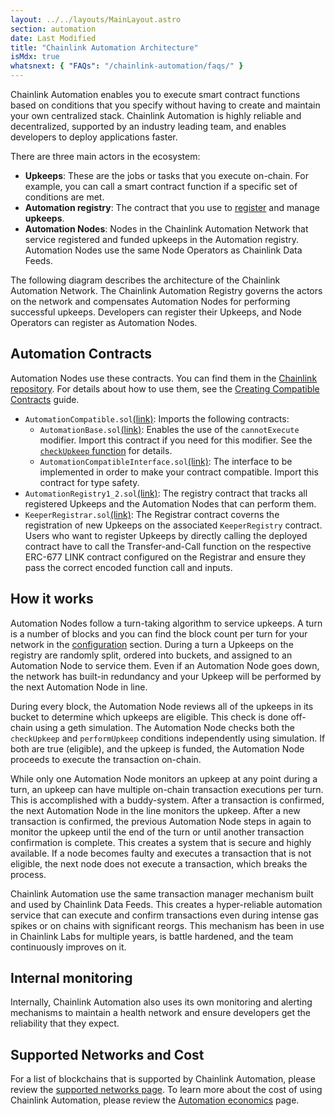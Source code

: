 ```yaml
---
layout: ../../layouts/MainLayout.astro
section: automation
date: Last Modified
title: "Chainlink Automation Architecture"
isMdx: true
whatsnext: { "FAQs": "/chainlink-automation/faqs/" }
---
```



Chainlink Automation enables you to execute smart contract functions based on conditions that you specify without having to create and maintain your own centralized stack. Chainlink Automation is highly reliable and decentralized, supported by an industry leading team, and enables developers to deploy applications faster.

There are three main actors in the ecosystem:

- **Upkeeps**: These are the jobs or tasks that you execute on-chain. For example, you can call a smart contract function if a specific set of conditions are met.
- **Automation registry**: The contract that you use to [register](/chainlink-automation/register-upkeep) and manage **upkeeps**.
- **Automation Nodes**: Nodes in the Chainlink Automation Network that service registered and funded upkeeps in the Automation registry. Automation Nodes use the same Node Operators as Chainlink Data Feeds.

The following diagram describes the architecture of the Chainlink Automation Network. The Chainlink Automation Registry governs the actors on the network and compensates Automation Nodes for performing successful upkeeps. Developers can register their Upkeeps, and Node Operators can register as Automation Nodes.

<ClickToZoom src="/images/contract-devs/automation/automation-overview.png" />

## Automation Contracts

Automation Nodes use these contracts. You can find them in the [Chainlink repository](https://github.com/smartcontractkit/chainlink/tree/develop/contracts/src/v0.8/automation). For details about how to use them, see the [Creating Compatible Contracts](/chainlink-automation/compatible-contracts) guide.

- `AutomationCompatible.sol`[(link)](https://github.com/smartcontractkit/chainlink/blob/develop/contracts/src/v0.8/automation/AutomationCompatible.sol): Imports the following contracts:
  - `AutomationBase.sol`[(link)](https://github.com/smartcontractkit/chainlink/blob/develop/contracts/src/v0.8/automation/AutomationBase.sol): Enables the use of the `cannotExecute` modifier. Import this contract if you need for this modifier. See the [`checkUpkeep` function](/chainlink-automation/compatible-contracts#checkupkeep-function) for details.
  - `AutomationCompatibleInterface.sol`[(link)](https://github.com/smartcontractkit/chainlink/blob/develop/contracts/src/v0.8/interfaces/automation/AutomationCompatibleInterface.sol): The interface to be implemented in order to make your contract compatible. Import this contract for type safety.
- `AutomationRegistry1_2.sol`[(link)](https://github.com/smartcontractkit/chainlink/blob/develop/contracts/src/v0.8/automation/AutomationRegistry1_2.sol): The registry contract that tracks all registered Upkeeps and the Automation Nodes that can perform them.
- `KeeperRegistrar.sol`[(link)](https://github.com/smartcontractkit/chainlink/blob/develop/contracts/src/v0.8/automation/1_2/KeeperRegistrar1_2.sol): The Registrar contract coverns the registration of new Upkeeps on the associated `KeeperRegistry` contract. Users who want to register Upkeeps by directly calling the deployed contract have to call the Transfer-and-Call function on the respective ERC-677 LINK contract configured on the Registrar and ensure they pass the correct encoded function call and inputs.

## How it works

Automation Nodes follow a turn-taking algorithm to service upkeeps. A turn is a number of blocks and you can find the block count per turn for your network in the [configuration](/chainlink-automation/supported-networks/#configurations) section. During a turn a Upkeeps on the registry are randomly split, ordered into buckets, and assigned to an Automation Node to service them. Even if an Automation Node goes down, the network has built-in redundancy and your Upkeep will be performed by the next Automation Node in line.

During every block, the Automation Node reviews all of the upkeeps in its bucket to determine which upkeeps are eligible. This check is done off-chain using a geth simulation. The Automation Node checks both the `checkUpkeep` and `performUpkeep` conditions independently using simulation. If both are true (eligible), and the upkeep is funded, the Automation Node proceeds to execute the transaction on-chain.

While only one Automation Node monitors an upkeep at any point during a turn, an upkeep can have multiple on-chain transaction executions per turn. This is accomplished with a buddy-system. After a transaction is confirmed, the next Automation Node in the line monitors the upkeep. After a new transaction is confirmed, the previous Automation Node steps in again to monitor the upkeep until the end of the turn or until another transaction confirmation is complete. This creates a system that is secure and highly available. If a node becomes faulty and executes a transaction that is not eligible, the next node does not execute a transaction, which breaks the process.

Chainlink Automation use the same transaction manager mechanism built and used by Chainlink Data Feeds. This creates a hyper-reliable automation service that can execute and confirm transactions even during intense gas spikes or on chains with significant reorgs. This mechanism has been in use in Chainlink Labs for multiple years, is battle hardened, and the team continuously improves on it.

## Internal monitoring

Internally, Chainlink Automation also uses its own monitoring and alerting mechanisms to maintain a health network and ensure developers get the reliability that they expect.

## Supported Networks and Cost

For a list of blockchains that is supported by Chainlink Automation, please review the [supported networks page](/chainlink-automation/supported-networks). To learn more about the cost of using Chainlink Automation, please review the [Automation economics](/chainlink-automation/automation-economics) page.
